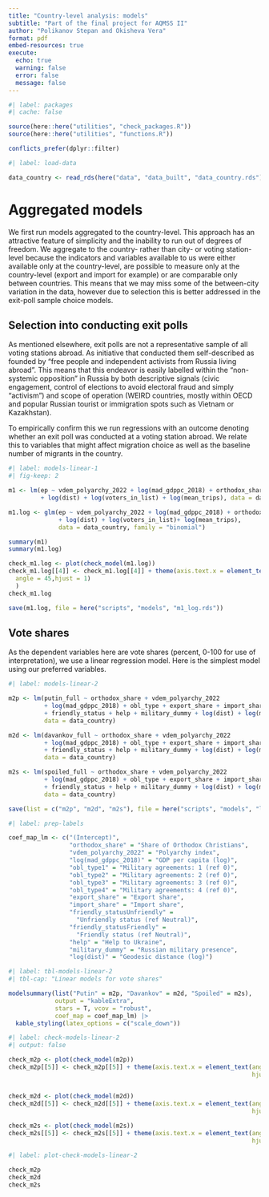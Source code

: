 ```yaml
---
title: "Country-level analysis: models"
subtitle: "Part of the final project for AQMSS II"
author: "Polikanov Stepan and Okisheva Vera"
format: pdf
embed-resources: true
execute: 
  echo: true
  warning: false
  error: false
  message: false
---
```


```r
#| label: packages
#| cache: false

source(here::here("utilities", "check_packages.R"))
source(here::here("utilities", "functions.R"))

conflicts_prefer(dplyr::filter)
```

```r
#| label: load-data

data_country <- read_rds(here("data", "data_built", "data_country.rds"))
```

# Aggregated models

We first run models aggregated to the country-level. This approach has an attractive feature of simplicity and the inability to run out of degrees of freedom. We aggregate to the country- rather than city- or voting station- level because the indicators and variables available to us were either available only at the country-level, are possible to measure only at the country-level (export and import for example) or are comparable only between countries. This means that we may miss some of the between-city variation in the data, however due to selection this is better addressed in the exit-poll sample choice models.

## Selection into conducting exit polls

As mentioned elsewhere, exit polls are not a representative sample of all voting stations abroad. As initiative that conducted them self-described as founded by "free people and independent activists from Russia living abroad". This means that this endeavor is easily labelled within the "non-systemic opposition" in Russia by both descriptive signals (civic engagement, control of elections to avoid electoral fraud and simply "activism") and scope of operation (WEIRD countries, mostly within OECD and popular Russian tourist or immigration spots such as Vietnam or Kazakhstan).

To empirically confirm this we run regressions with an outcome denoting whether an exit poll was conducted at a voting station abroad. We relate this to variables that might affect migration choice as well as the baseline number of migrants in the country.

```r
#| label: models-linear-1
#| fig-keep: 2

m1 <- lm(ep ~ vdem_polyarchy_2022 + log(mad_gdppc_2018) + orthodox_share
         + log(dist) + log(voters_in_list) + log(mean_trips), data = data_country)

m1.log <- glm(ep ~ vdem_polyarchy_2022 + log(mad_gdppc_2018) + orthodox_share
              + log(dist) + log(voters_in_list)+ log(mean_trips),
              data = data_country, family = "binomial")

summary(m1)
summary(m1.log)

check_m1.log <- plot(check_model(m1.log))
check_m1.log[[4]] <- check_m1.log[[4]] + theme(axis.text.x = element_text(
  angle = 45,hjust = 1)
  )
check_m1.log

save(m1.log, file = here("scripts", "models", "m1_log.rds"))
```


## Vote shares

As the dependent variables here are vote shares (percent, 0-100 for use of interpretation), we use a linear regression model. Here is the simplest model using our preferred variables. 

```r
#| label: models-linear-2

m2p <- lm(putin_full ~ orthodox_share + vdem_polyarchy_2022 
          + log(mad_gdppc_2018) + obl_type + export_share + import_share 
          + friendly_status + help + military_dummy + log(dist) + log(mean_trips), 
          data = data_country)

m2d <- lm(davankov_full ~ orthodox_share + vdem_polyarchy_2022 
          + log(mad_gdppc_2018) + obl_type + export_share + import_share 
          + friendly_status + help + military_dummy + log(dist) + log(mean_trips), 
          data = data_country)

m2s <- lm(spoiled_full ~ orthodox_share + vdem_polyarchy_2022 
          + log(mad_gdppc_2018) + obl_type + export_share + import_share 
          + friendly_status + help + military_dummy + log(dist) + log(mean_trips), 
          data = data_country)

save(list = c("m2p", "m2d", "m2s"), file = here("scripts", "models", "lin.RData"))
```


```r
#| label: prep-labels

coef_map_lm <- c("(Intercept)",
                 "orthodox_share" = "Share of Orthodox Christians",
                 "vdem_polyarchy_2022" = "Polyarchy index",
                 "log(mad_gdppc_2018)" = "GDP per capita (log)",
                 "obl_type1" = "Military agreements: 1 (ref 0)",
                 "obl_type2" = "Military agreements: 2 (ref 0)",
                 "obl_type3" = "Military agreements: 3 (ref 0)",
                 "obl_type4" = "Military agreements: 4 (ref 0)",
                 "export_share" = "Export share",
                 "import_share" = "Import share",
                 "friendly_statusUnfriendly" = 
                   "Unfriendly status (ref Neutral)",
                 "friendly_statusFriendly" =
                   "Friendly status (ref Neutral)",
                 "help" = "Help to Ukraine",
                 "military_dummy" = "Russian military presence",
                 "log(dist)" = "Geodesic distance (log)")
```

```r
#| label: tbl-models-linear-2
#| tbl-cap: "Linear models for vote shares"

modelsummary(list("Putin" = m2p, "Davankov" = m2d, "Spoiled" = m2s),
             output = "kableExtra", 
             stars = T, vcov = "robust",
             coef_map = coef_map_lm) |> 
  kable_styling(latex_options = c("scale_down"))
```

```r
#| label: check-models-linear-2
#| output: false

check_m2p <- plot(check_model(m2p))
check_m2p[[5]] <- check_m2p[[5]] + theme(axis.text.x = element_text(angle = 45,
                                                                    hjust = 1))


check_m2d <- plot(check_model(m2d))
check_m2d[[5]] <- check_m2d[[5]] + theme(axis.text.x = element_text(angle = 45,
                                                                    hjust = 1))
                                                                    
check_m2s <- plot(check_model(m2s))
check_m2s[[5]] <- check_m2s[[5]] + theme(axis.text.x = element_text(angle = 45,
                                                                    hjust = 1))

```

```r
#| label: plot-check-models-linear-2

check_m2p
check_m2d 
check_m2s
```
